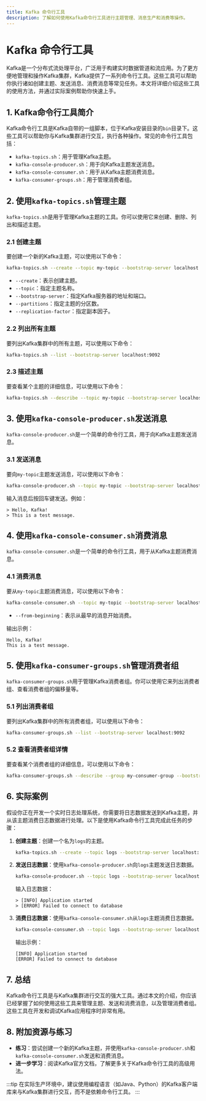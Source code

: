 ```yaml
---
title: Kafka 命令行工具
description: 了解如何使用Kafka命令行工具进行主题管理、消息生产和消费等操作。
---
```


# Kafka 命令行工具

Kafka是一个分布式流处理平台，广泛用于构建实时数据管道和流应用。为了更方便地管理和操作Kafka集群，Kafka提供了一系列命令行工具。这些工具可以帮助你执行诸如创建主题、发送消息、消费消息等常见任务。本文将详细介绍这些工具的使用方法，并通过实际案例帮助你快速上手。

## 1. Kafka命令行工具简介

Kafka命令行工具是Kafka自带的一组脚本，位于Kafka安装目录的`bin`目录下。这些工具可以帮助你与Kafka集群进行交互，执行各种操作。常见的命令行工具包括：

- `kafka-topics.sh`：用于管理Kafka主题。
- `kafka-console-producer.sh`：用于向Kafka主题发送消息。
- `kafka-console-consumer.sh`：用于从Kafka主题消费消息。
- `kafka-consumer-groups.sh`：用于管理消费者组。

## 2. 使用`kafka-topics.sh`管理主题

`kafka-topics.sh`是用于管理Kafka主题的工具。你可以使用它来创建、删除、列出和描述主题。

### 2.1 创建主题

要创建一个新的Kafka主题，可以使用以下命令：

```bash
kafka-topics.sh --create --topic my-topic --bootstrap-server localhost:9092 --partitions 3 --replication-factor 1
```

- `--create`：表示创建主题。
- `--topic`：指定主题名称。
- `--bootstrap-server`：指定Kafka服务器的地址和端口。
- `--partitions`：指定主题的分区数。
- `--replication-factor`：指定副本因子。

### 2.2 列出所有主题

要列出Kafka集群中的所有主题，可以使用以下命令：

```bash
kafka-topics.sh --list --bootstrap-server localhost:9092
```

### 2.3 描述主题

要查看某个主题的详细信息，可以使用以下命令：

```bash
kafka-topics.sh --describe --topic my-topic --bootstrap-server localhost:9092
```

## 3. 使用`kafka-console-producer.sh`发送消息

`kafka-console-producer.sh`是一个简单的命令行工具，用于向Kafka主题发送消息。

### 3.1 发送消息

要向`my-topic`主题发送消息，可以使用以下命令：

```bash
kafka-console-producer.sh --topic my-topic --bootstrap-server localhost:9092
```

输入消息后按回车键发送。例如：

```plaintext
> Hello, Kafka!
> This is a test message.
```

## 4. 使用`kafka-console-consumer.sh`消费消息

`kafka-console-consumer.sh`是一个简单的命令行工具，用于从Kafka主题消费消息。

### 4.1 消费消息

要从`my-topic`主题消费消息，可以使用以下命令：

```bash
kafka-console-consumer.sh --topic my-topic --bootstrap-server localhost:9092 --from-beginning
```

- `--from-beginning`：表示从最早的消息开始消费。

输出示例：

```plaintext
Hello, Kafka!
This is a test message.
```

## 5. 使用`kafka-consumer-groups.sh`管理消费者组

`kafka-consumer-groups.sh`用于管理Kafka消费者组。你可以使用它来列出消费者组、查看消费者组的偏移量等。

### 5.1 列出消费者组

要列出Kafka集群中的所有消费者组，可以使用以下命令：

```bash
kafka-consumer-groups.sh --list --bootstrap-server localhost:9092
```

### 5.2 查看消费者组详情

要查看某个消费者组的详细信息，可以使用以下命令：

```bash
kafka-consumer-groups.sh --describe --group my-consumer-group --bootstrap-server localhost:9092
```

## 6. 实际案例

假设你正在开发一个实时日志处理系统，你需要将日志数据发送到Kafka主题，并从该主题消费日志数据进行处理。以下是使用Kafka命令行工具完成此任务的步骤：

1. **创建主题**：创建一个名为`logs`的主题。

    ```bash
    kafka-topics.sh --create --topic logs --bootstrap-server localhost:9092 --partitions 3 --replication-factor 1
    ```

2. **发送日志数据**：使用`kafka-console-producer.sh`向`logs`主题发送日志数据。

    ```bash
    kafka-console-producer.sh --topic logs --bootstrap-server localhost:9092
    ```

    输入日志数据：

    ```plaintext
    > [INFO] Application started
    > [ERROR] Failed to connect to database
    ```

3. **消费日志数据**：使用`kafka-console-consumer.sh`从`logs`主题消费日志数据。

    ```bash
    kafka-console-consumer.sh --topic logs --bootstrap-server localhost:9092 --from-beginning
    ```

    输出示例：

    ```plaintext
    [INFO] Application started
    [ERROR] Failed to connect to database
    ```

## 7. 总结

Kafka命令行工具是与Kafka集群进行交互的强大工具。通过本文的介绍，你应该已经掌握了如何使用这些工具来管理主题、发送和消费消息，以及管理消费者组。这些工具在开发和调试Kafka应用程序时非常有用。

## 8. 附加资源与练习

- **练习**：尝试创建一个新的Kafka主题，并使用`kafka-console-producer.sh`和`kafka-console-consumer.sh`发送和消费消息。
- **进一步学习**：阅读Kafka官方文档，了解更多关于Kafka命令行工具的高级用法。

:::tip
在实际生产环境中，建议使用编程语言（如Java、Python）的Kafka客户端库来与Kafka集群进行交互，而不是依赖命令行工具。
:::